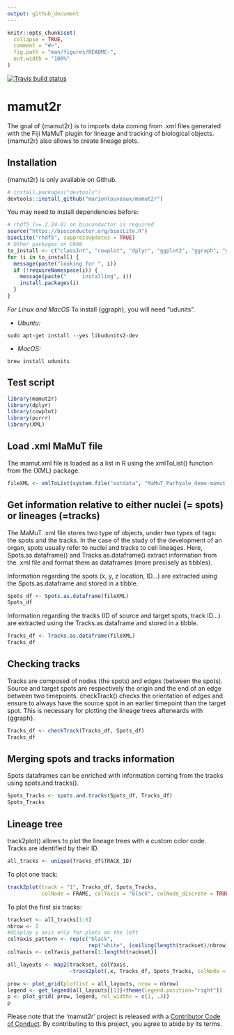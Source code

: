 ```yaml
---
output: github_document
---
```


<!-- README.md is generated from README.Rmd. Please edit that file -->

```r
knitr::opts_chunk$set(
  collapse = TRUE,
  comment = "#>",
  fig.path = "man/figures/README-",
  out.width = "100%"
)
```
[![Travis build status](https://travis-ci.org/marionlouveaux/mamut2r.svg?branch=master)](https://travis-ci.org/marionlouveaux/mamut2r) 

# mamut2r

The goal of {mamut2r} is to imports data coming from .xml files generated with the Fiji MaMuT plugin for lineage and tracking of biological objects. {mamut2r} also allows to create lineage plots.

## Installation

{mamut2r} is only available on Github.

``` r
# install.packages("devtools")
devtools::install_github("marionlouveaux/mamut2r")
```

You may need to install dependencies before:
```r
# rhdf5 (>= 2.24.0) on bioconductor is required
source("https://bioconductor.org/biocLite.R")
biocLite("rhdf5", suppressUpdates = TRUE)
# Other packages on CRAN
to_install <- c("classInt", "cowplot", "dplyr", "ggplot2", "ggraph", "glue", "grDevices", "igraph", "knitr", "magrittr", "purrr", "rmarkdown", "stats", "tibble", "utils", "viridis", "XML", "xml2")
for (i in to_install) {
  message(paste("looking for ", i))
  if (!requireNamespace(i)) {
    message(paste("     installing", i))
    install.packages(i)
  }
}
```

*For Linux and MacOS*
To install {ggraph}, you will need "udunits".  

- *Ubuntu:*
```
sudo apt-get install --yes libudunits2-dev
```
- *MacOS:*
```
brew install udunits
```



## Test script

```r
library(mamut2r)
library(dplyr)
library(cowplot)
library(purrr)
library(XML)
```


## Load .xml MaMuT file

The mamut.xml file is loaded as a list in R using the xmlToList() function from the {XML} package.     

```r
fileXML <- xmlToList(system.file("extdata", "MaMuT_Parhyale_demo-mamut.xml", package = "mamut2r"))
```

## Get information relative to either nuclei (= spots) or lineages (=tracks)

The MaMuT .xml file stores two type of objects, under two types of tags: the spots and the tracks. In the case of the study of the development of an organ, spots usually refer to nuclei and tracks to cell lineages. Here, Spots.as.dataframe() and Tracks.as.dataframe() extract information from the .xml file and format them as dataframes (more precisely as tibbles).

Information regarding the spots (x, y, z location, ID...) are extracted using the Spots.as.dataframe and stored in a tibble.   
```r
Spots_df <- Spots.as.dataframe(fileXML)
Spots_df
```

Information regarding the tracks (ID of source and target spots, track ID...) are extracted using the Tracks.as.dataframe and stored in a tibble.       
```r
Tracks_df <- Tracks.as.dataframe(fileXML)
Tracks_df
```


## Checking tracks
Tracks are composed of nodes (the spots) and edges (between the spots). Source and target spots are respectively the origin and the end of an edge between two timepoints. checkTrack() checks the orientation of edges and ensure to always have the source spot in an earlier timepoint than the target spot. This is necessary for plotting the lineage trees afterwards with {ggraph}.

```r
Tracks_df <- checkTrack(Tracks_df, Spots_df)
Tracks_df
```


## Merging spots and tracks information

Spots dataframes can be enriched with information coming from the tracks using spots.and.tracks().

```r
Spots_Tracks <- spots.and.tracks(Spots_df, Tracks_df)
Spots_Tracks
```


## Lineage tree

track2plot() allows to plot the lineage trees with a custom color code.     
Tracks are identified by their ID. 
```r
all_tracks <- unique(Tracks_df$TRACK_ID)
```

To plot one track:    
```r
track2plot(track = "1", Tracks_df, Spots_Tracks,
           colNode = FRAME, colYaxis = "black", colNode_discrete = TRUE)
```

To plot the first six tracks:      
```r
trackset <- all_tracks[1:6]
nbrow <- 2
#display y axis only for plots on the left
colYaxis_pattern <- rep(c("black", 
                          rep("white", (ceiling(length(trackset)/nbrow)-1) ) ), nbrow) 
colYaxis <- colYaxis_pattern[1:length(trackset)]

all_layouts <- map2(trackset, colYaxis,
                    ~track2plot(.x, Tracks_df, Spots_Tracks, colNode = TRACK_ID, colYaxis = .y, colNode_discrete=TRUE, breaks = unique(trackset)))

prow <- plot_grid(plotlist = all_layouts, nrow = nbrow)
legend <- get_legend(all_layouts[[1]]+theme(legend.position="right"))
p <- plot_grid( prow, legend, rel_widths = c(1, .3))
p
```


Please note that the 'mamut2r' project is released with a [Contributor Code of Conduct](CODE_OF_CONDUCT.md). By contributing to this project, you agree to abide by its terms.

